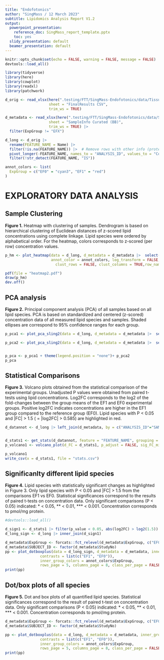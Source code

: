 ```yaml
---
title: "Endofotonics"
author: "SingMass / 12 March 2023"
subtitle: Lipidomics Analysis Report V1.2
output:
  powerpoint_presentation: 
    reference_doc: SingMass_report_template.pptx
    toc: yes
  slidy_presentation: default
  beamer_presentation: default
---
```


```r
knitr::opts_chunk$set(echo = FALSE, warning = FALSE, message = FALSE)
devtools::load_all()

library(tidyverse)
library(here)
library(cowplot)
library(readxl)
library(patchwork)
```

```r
d_orig <- read_xlsx(here(".testing/FTT/SingMass-Endofotonics/data/Tissue_Endofotonics_Report 20230114.xlsx"), 
                    sheet = "FinalResults CSV", 
                    trim_ws = TRUE)

d_metadata <- read_xlsx(here(".testing/FTT/SingMass-Endofotonics/data/SNUH samples Info.xlsx"), 
                    sheet = "SampleInfo Curated (BB)", 
                    trim_ws = TRUE) |> 
  filter(ExpGroup != "EFX")

d_long <- d_orig |> 
  rename(FEATURE_NAME = Name) |> 
  filter(!is.na(FEATURE_NAME)) |>  # Remove rows with other info (protein conc etc)
  pivot_longer(-FEATURE_NAME, names_to = "ANALYSIS_ID", values_to = "Concentration") |> 
  filter(!str_detect(FEATURE_NAME, "IS")) 

annot_colors <- list(
  ExpGroup = c("EF0" = "cyan3", "EF1" = "red")
)


```


# EXPLORATORY DATA ANALYSIS

## Sample Clustering
**Figure 1.** Heatmap with clustering of samples. Dendrogram is based on hierarchical clustering of Euclidean distances of z-scored lipid concentrations using complete linkage. Lipid species were ordered by alphabetical order. For the heatmap, colors corresponds to z-scored (per row) concentration values.

```r

p_hm <- plot_heatmap(data = d_long, d_metadata = d_metadata |>  select(ANALYSIS_ID = SAMPLE_ID, ExpGroup), 
                     annot_color = annot_colors, log_transform = FALSE, split_variable = NULL, 
                       clust_rows = FALSE, clust_columns = TRUE,row_names_size = 1, col_names_size = 6) 

pdf(file = "heatmap2.pdf")
draw(p_hm)
dev.off()

```

## PCA analysis

**Figure 2.** Principal component analysis (PCA) of all samples based on all lipid species. PCA is based on standardized and centered (z-scored) concentration data of all measured lipid species and samples. Shaded ellipses are correspond to 95% confidence ranges for each group. 

  
```r
p_pca1 <- plot_pca_sling2(data = d_long, d_metadata = d_metadata |>  select(ANALYSIS_ID = SAMPLE_ID, ExpGroup), log_transform = FALSE, dim_x = 1, dim_y = 2, grouping = "ExpGroup", annot_color = annot_colors$ExpGroup, point_size = 3, fill_alpha = 0.05, ellipse = TRUE, mark_ellipse = FALSE, show_labels = TRUE, label_size = 2) 

p_pca2 <- plot_pca_sling2(data = d_long, d_metadata = d_metadata |>  select(ANALYSIS_ID = SAMPLE_ID, ExpGroup), log_transform = FALSE, dim_x = 3, dim_y = 4, grouping = "ExpGroup", annot_color = annot_colors$ExpGroup, point_size = 3, fill_alpha = 0.05, ellipse = TRUE, mark_ellipse = FALSE, show_labels = TRUE, label_size = 2) 


p_pca <- p_pca1 + theme(legend.position = "none")+ p_pca2
p_pca
```

## Statistical Comparisons

**Figure 3.** Volcano plots obtained from the statistical comparison of the experimental groups. Unadjusted P values were obtained from paired t-tests using lipid concentrations. Log2FC corresponds to the log2 of the fold-changes between the group means of the EF1 and EF0 experimental groups. Positive log2FC indicates concentrations are higher in the EF1 group compared to the reference group (EF0). Lipid species with P < 0.05  and |FC| > 1.5 ( = |log2FC| > 0.585) are highlighted in red.

```r
d_datannot <- d_long |> left_join(d_metadata, by = c("ANALYSIS_ID"="SAMPLE_ID"))


d_stats1 <- get_stats(d_datannot, feature = "FEATURE_NAME", grouping = "ExpGroup", group_case = "EF1", group_ref = "EF0", paired = TRUE)
p_volcano1 <- volcano_plot(d_FC = d_stats1, p_adjust = FALSE, sig_FC_min = 1.5, sig_p_value_min = 0.05, symmetric_x = TRUE, point_size = 1, point_transparency = 0.5, scale_factor = 1, scale_factor_species_label = .5, axistick = 1)

p_volcano1
write_csv(x = d_stats1, file = "stats.csv")

```

## Significanlty different lipid species

**Figure 4.** Lipid species with statistically significant changes as highlighted in Figure 3. Only lipid species with P < 0.05 and |FC| > 1.5 from the comparisons EF1 vs EF0. Statistical significances correspond to the results of paired t-tests on concentration data. Only significant comparisons (P < 0.05) indicated:  * < 0.05, ** < 0.01, *** < 0.001. Concentration corresponds to pmol/mg protein.


```r
#devtools::load_all()

d_sign1 <- d_stats1 |> filter(p_value < 0.05, abs(log2FC) > log2(1.5)) |> select(FEATURE_NAME)
d_long_sign <- d_long |> inner_join(d_sign1) 

d_metadata$ExpGroup <- forcats::fct_relevel(d_metadata$ExpGroup, c("EF0", "EF1"))
d_metadata$SUBJECT_ID <- factor(d_metadata$StudyNo)
pp <- plot_dotboxplus(data = d_long_sign, d_metadata = d_metadata, inner_group = ExpGroup, outer_group = Exp, 
                contrasts = list(c("EF1", "EF0")),
                inner_group_colors = annot_colors$ExpGroup, 
                rows_page = 5, columns_page = 8, class_per_page = FALSE, save_pdf = FALSE, filename = "dotplots2sigf_V12.pdf", paired = TRUE, scale_text =.6, scale_signf = 2, point_size = 1) 
print(pp)
```

## Dot/box plots of all species

**Figure 5.** Dot and box plots of all quantified lipid species. Statistical significances correspond to the result of paired t-test on concentration data. Only significant comparisons (P < 0.05) indicated:  * < 0.05, ** < 0.01, *** < 0.001. Concentration corresponds to pmol/mg protein.

```r

d_metadata$ExpGroup <- forcats::fct_relevel(d_metadata$ExpGroup, c("EF0", "EF1"))
d_metadata$SUBJECT_ID <- factor(d_metadata$StudyNo)

pp <- plot_dotboxplus(data = d_long, d_metadata = d_metadata, inner_group = ExpGroup, outer_group = Exp, 
                contrasts = list(c("EF1", "EF0")),
                inner_group_colors = annot_colors$ExpGroup, 
                rows_page = 5, columns_page = 8, class_per_page = FALSE, save_pdf = FALSE, filename = "dotplots2sigf_V12.pdf", paired = TRUE, scale_text =.6, scale_signf = 1.5, point_size = 1) 
print(pp)
```


